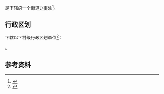 {{中国乡级行政区|41/17/28/005/000}}

'''{{PAGENAMEBASE}}'''是{{PRC admin/fullname|41/17/28/005/000|3}}下辖的一个[[街道办事处|街道办事处]]<ref>{{PRC admin/ref sgc|{{PRC admin/parent|41/17/28/005/000}}}}</ref>。

== 行政区划 ==
{{PAGENAMEBASE}}下辖以下村级行政区划单位<ref>{{PRC admin/ref sgc|41/17/28/005/000}}</ref>：

{{PRC admin/children|41/17/28/005/000}}。

== 参考资料 ==
{{reflist}}

{{河南行政区划小作品}}
{{PRC admin/navcat|41/17/28/005/000}}